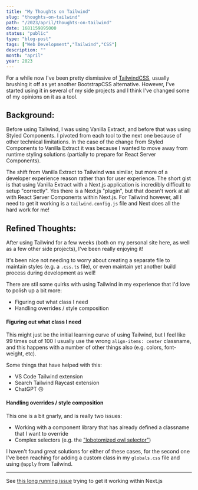 ```yaml
---
title: "My Thoughts on Tailwind"
slug: "thoughts-on-tailwind"
path: "/2023/april/thoughts-on-tailwind"
date: 1681159895000
status: "public"
type: "blog-post"
tags: ["Web Development","Tailwind","CSS"]
description: ""
month: "april"
year: 2023
---
```



For a while now I've been pretty dismissive of
[TailwindCSS](https://tailwindcss.com/), usually brushing it off as yet another
BootstrapCSS alternative. However, I've started using it in several of my side
projects and I think I've changed some of my opinions on it as a tool.

## Background:

Before using Tailwind, I was using Vanilla Extract, and before that was using
Styled Components. I pivoted from each tool to the next one because of other
technical limitations. In the case of the change from Styled Components to
Vanilla Extract it was because I wanted to move away from runtime styling
solutions (partially to prepare for React Server Components).

The shift from Vanilla Extract to Tailwind was similar, but more of a developer
experience reason rather than for user experience. The short gist is that using
Vanilla Extract with a Next.js application is incredibly difficult to setup
"correctly". Yes there is a Next.js "plugin", but that doesn't work at all with
React Server Components within Next.js<FootnoteRef id="1" />. For Tailwind
however, all I need to get it working is a `tailwind.config.js` file and Next
does all the hard work for me!

## Refined Thoughts:

After using Tailwind for a few weeks (both on my personal site here, as well as
a few other side projects), I've been really enjoying it!

It's been nice not needing to worry about creating a separate file to maintain
styles (e.g. a `.css.ts` file), or even maintain yet another build process
during development as well!

There are stil some quirks with using Tailwind in my experience that I'd love to
polish up a bit more:

- Figuring out what class I need
- Handling overrides / style composition

#### Figuring out what class I need

This might just be the initial learning curve of using Tailwind, but I feel like
99 times out of 100 I usually use the wrong `align-items: center` classname, and
this happens with a number of other things also (e.g. colors, font-weight, etc).

Some things that have helped with this:

- VS Code Tailwind extension
- Search Tailwind Raycast extension
- ChatGPT 🙃

#### Handling overrides / style composition

This one is a bit gnarly, and is really two issues:

- Working with a component library that has already defined a classname that I
  want to override
- Complex selectors (e.g. the
  ["lobotomized owl selector"](https://alistapart.com/article/axiomatic-css-and-lobotomized-owls/))

I haven't found great solutions for either of these cases, for the second one
I've been reaching for adding a custom class in my `globals.css` file and using
`@apply` from Tailwind.

---

<Footnote id="1">See
[this long running issue](https://github.com/vanilla-extract-css/vanilla-extract/issues/929)
trying to get it working within Next.js</Footnote>

